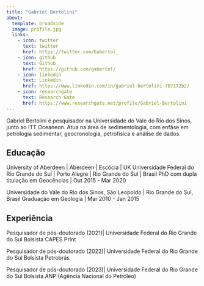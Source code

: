 ```yaml
---
title: "Gabriel Bertolini"
about:
  template: broadside
  image: profile.jpg
  links:
    - icon: twitter
      text: twitter
      href: https://twitter.com/Gabertol_
    - icon: github
      text: Github
      href: https://github.com/gabertol/
    - icon: linkedin
      text: Linkedin
      href: https://www.linkedin.com/in/gabriel-bertolini-787172b2/
    - icon: researchgate
      text: Research Gate
      href: https://www.researchgate.net/profile/Gabriel-Bertolini
---
```


Gabriel Bertolini é pesquisador na Universidade do Vale do Rio dos Sinos, junto ao ITT Oceaneon. Atua na área de sedimentologia, com enfâse em petrologia sedimentar, geocronologia, petrofisica e análise de dados.

## Educação

University of Aberdeen | Aberdeen | Escócia | UK
Universidade Federal do Rio Grande do Sul | Porto Alegre | Rio Grande do Sul | Brasil
PhD com dupla titulação em Geocências | Out 2015 - Mar 2020

Universidade do Vale do Rio dos Sinos, São Leopoldo | Rio Grande do Sul, Brasil
Graduação em Geologia | Mar 2010 - Jan 2015

## Experiência

Pesquisador de pós-doutorado (2021)| Universidade Federal do Rio Grande do Sul 
Bolsista CAPES PrInt

Pesquisador de pós-doutorado (2022)| Universidade Federal do Rio Grande do Sul
Bolsista Petrobrás

Pesquisador de pós-doutorado (2023)| Universidade Federal do Rio Grande do Sul 
Bolsista ANP (Agência Nacional do Petróleo)
